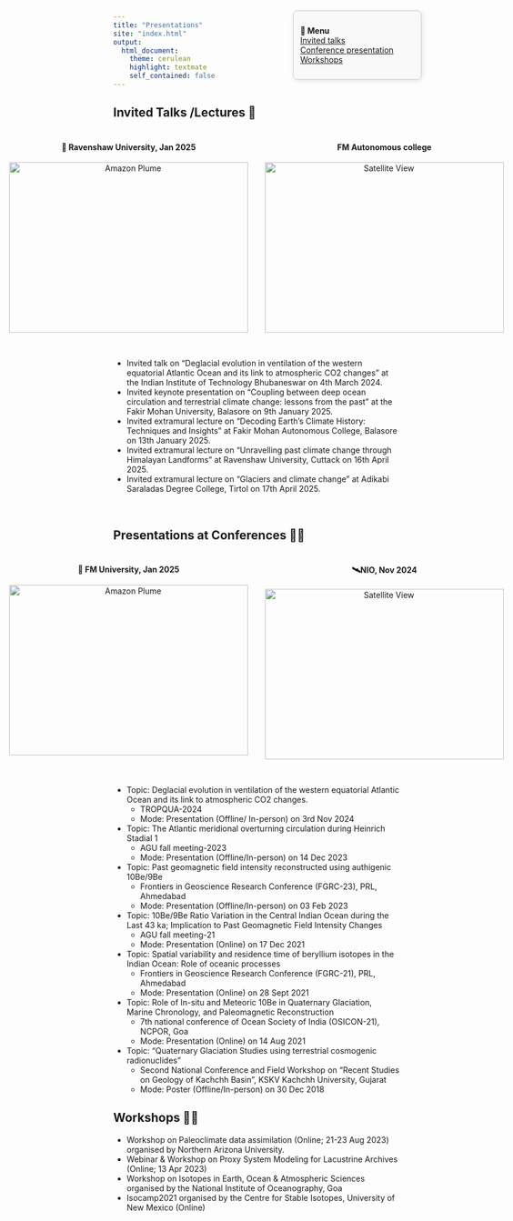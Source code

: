```yaml
---
title: "Presentations"
site: "index.html"
output:
  html_document:
    theme: cerulean
    highlight: textmate
    self_contained: false
---
```



<!-- Floating menu in top-right corner -->
<div style="
  position: fixed;
  top: 60px;
  right: 190px;
  background-color: #f9f9f9;
  border: 1px solid #ccc;
  padding: 12px;
  z-index: 9999;
  box-shadow: 2px 2px 8px rgba(0,0,0,0.1);
  font-size: 14px;
  border-radius: 8px;
  width: 200px;
">

<b>📌 Menu</b><br>
<a href="#Invited Talks /Lecture"> Invited talks</a><br>
<a href="#Presentations at Conferences"> Conference presentation</a><br>
<a href="#Workshops"> Workshops</a><br>


</div>

<a name="Invited talks"></a>

## Invited Talks /Lectures 📖

<div style="display: flex; justify-content: center; gap: 30px; margin-top: 20px;">

 <!-- Image 1 -->
 <div style="text-align: center;">
  <h4>🌊 Ravenshaw University, Jan 2025</h4>
  <img src="Images/RAV.jpg" alt="Amazon Plume" width="420" height="300">
 </div>

 <!-- Image 2 -->
<div style="text-align: center;">
  <h4>FM Autonomous college </h4>
  <img src="Images/FMC.jpg" alt="Satellite View" width="420" height="300">
 </div>

</div>

<br>



- 	Invited talk on “Deglacial evolution in ventilation of the western equatorial Atlantic Ocean and its link to atmospheric CO2 changes” at the Indian Institute of Technology Bhubaneswar on 4th March 2024.
- 	Invited keynote presentation on “Coupling between deep ocean circulation and terrestrial climate change: lessons from the past” at the Fakir Mohan University, Balasore on 9th January 2025. 
- 	Invited extramural lecture on “Decoding Earth’s Climate History: Techniques and Insights” at Fakir Mohan Autonomous College, Balasore on 13th January 2025.
- 	Invited extramural lecture on “Unravelling past climate change through Himalayan Landforms” at Ravenshaw University, Cuttack on 16th April 2025.
- 	Invited extramural lecture on “Glaciers and climate change” at Adikabi Saraladas Degree College, Tirtol on 17th April 2025.

<br>

<a name="Conference presentation"></a>

## Presentations at Conferences 🧑‍💼

<div style="display: flex; justify-content: center; gap: 30px; margin-top: 20px;">

 <!-- Image 1 -->
 <div style="text-align: center;">
  <h4>🌊 FM University, Jan 2025</h4>
  <img src="Images/FMU.jpg" alt="Amazon Plume" width="420" height="300">
 </div>

 <!-- Image 2 -->
<div style="text-align: center;">
  <h4>🛰️NIO, Nov 2024 </h4>
  <img src="Images/NIO.jpg" alt="Satellite View" width="420" height="300">
 </div>

</div>

<br>


- Topic: Deglacial evolution in ventilation of the western equatorial Atlantic Ocean and its link to atmospheric CO2 changes. 
  - TROPQUA-2024
  - Mode: Presentation (Offline/ In-person) on 3rd Nov 2024
- Topic: The Atlantic meridional overturning circulation during Heinrich Stadial 1
  - AGU fall meeting-2023
  - Mode: Presentation (Offline/In-person) on 14 Dec 2023
- Topic: Past geomagnetic field intensity reconstructed using authigenic 10Be/9Be
  - Frontiers in Geoscience Research Conference (FGRC-23), PRL, Ahmedabad
  - Mode: Presentation (Offline/In-person) on 03 Feb 2023
- Topic: 10Be/9Be Ratio Variation in the Central Indian Ocean during the Last 43 ka; Implication to Past Geomagnetic Field Intensity Changes
  - AGU fall meeting-21
  - Mode: Presentation (Online) on 17 Dec 2021
- Topic: Spatial variability and residence time of beryllium isotopes in the Indian Ocean: Role of oceanic processes
  - Frontiers in Geoscience Research Conference (FGRC-21), PRL, Ahmedabad
  - Mode: Presentation (Online) on 28 Sept 2021
- Topic: Role of In-situ and Meteoric 10Be in Quaternary Glaciation, Marine Chronology, and Paleomagnetic Reconstruction
   -  7th national conference of Ocean Society of India (OSICON-21), NCPOR, Goa
   -  Mode: Presentation (Online) on 14 Aug 2021
- Topic: “Quaternary Glaciation Studies using terrestrial cosmogenic radionuclides” 
  - Second National Conference and Field Workshop on "Recent Studies on Geology of Kachchh Basin”, KSKV Kachchh University, Gujarat
  - Mode: Poster (Offline/In-person) on 30 Dec 2018

<a name="Workshops"></a>

## Workshops 🧑‍🏫

- Workshop on Paleoclimate data assimilation (Online; 21-23 Aug 2023) organised by Northern Arizona University.
- Webinar & Workshop on Proxy System Modeling for Lacustrine Archives (Online; 13 Apr 2023)
- Workshop on Isotopes in Earth, Ocean & Atmospheric Sciences organised by the National Institute of Oceanography, Goa
- Isocamp2021 organised by the Centre for Stable Isotopes, University of New Mexico (Online)
